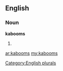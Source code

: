 ==English==

===Noun===
'''kabooms'''

# {{plural of|[[kaboom]]}}

[[Category:English plurals]]

[[ar:kabooms]]
[[my:kabooms]]